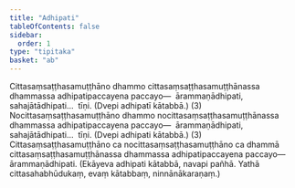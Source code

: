 ```yaml
---
title: "Adhipati"
tableOfContents: false
sidebar:
  order: 1
type: "tipitaka"
basket: "ab"
---
```



<DynamicBreadcrumb />

<Division number="302">

<Paragraph number="3059">
Cittasaṃsaṭṭhasamuṭṭhāno dhammo cittasaṃsaṭṭhasamuṭṭhānassa dhammassa adhipatipaccayena paccayo—  ārammaṇādhipati, sahajātādhipati…  tīṇi. (Dvepi adhipatī kātabbā.) (3)
</Paragraph>

<Paragraph number="3060">
Nocittasaṃsaṭṭhasamuṭṭhāno dhammo nocittasaṃsaṭṭhasamuṭṭhānassa dhammassa adhipatipaccayena paccayo—  ārammaṇādhipati, sahajātādhipati…  tīṇi. (Dvepi adhipati kātabbā.) (3)
</Paragraph>

<Paragraph number="3061">
Cittasaṃsaṭṭhasamuṭṭhāno ca nocittasaṃsaṭṭhasamuṭṭhāno ca dhammā cittasaṃsaṭṭhasamuṭṭhānassa dhammassa adhipatipaccayena paccayo—  ārammaṇādhipati. (Ekāyeva adhipati kātabbā, navapi pañhā. Yathā cittasahabhūdukaṃ, evaṃ kātabbaṃ, ninnānākaraṇaṃ.)
</Paragraph>
</Division>
